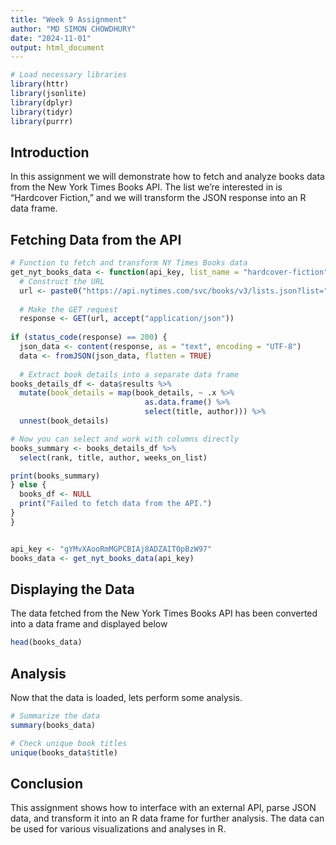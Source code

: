 ---
title: "Week 9 Assignment"
author: "MD SIMON CHOWDHURY"
date: "2024-11-01"
output: html_document
---

```{r setup, include=FALSE}
# Load necessary libraries
library(httr)
library(jsonlite)
library(dplyr)
library(tidyr)
library(purrr)

```

## Introduction
In this assignment we will demonstrate how to fetch and analyze books data from the New York Times Books API. The list we're interested in is "Hardcover Fiction," and we will transform the JSON response into an R data frame.

## Fetching Data from the API

```{r}
# Function to fetch and transform NY Times Books data
get_nyt_books_data <- function(api_key, list_name = "hardcover-fiction") {
  # Construct the URL
  url <- paste0("https://api.nytimes.com/svc/books/v3/lists.json?list=", list_name, "&api-key=", api_key)
  
  # Make the GET request
  response <- GET(url, accept("application/json"))
  
if (status_code(response) == 200) {
  json_data <- content(response, as = "text", encoding = "UTF-8")
  data <- fromJSON(json_data, flatten = TRUE)
  
  # Extract book details into a separate data frame
books_details_df <- data$results %>%
  mutate(book_details = map(book_details, ~ .x %>% 
                              as.data.frame() %>% 
                              select(title, author))) %>%
  unnest(book_details)

# Now you can select and work with columns directly
books_summary <- books_details_df %>%
  select(rank, title, author, weeks_on_list)

print(books_summary)
} else {
  books_df <- NULL
  print("Failed to fetch data from the API.")
}
}


api_key <- "gYMvXAooRmMGPCBIAj8ADZAIT0pBzW97"
books_data <- get_nyt_books_data(api_key)

```

## Displaying the Data
The data fetched from the New York Times Books API has been converted into a data frame and displayed below

```{r}

head(books_data)

```

## Analysis
Now that the data is loaded, lets perform some analysis.

```{r}
# Summarize the data
summary(books_data)

# Check unique book titles
unique(books_data$title)

```

## Conclusion
This assignment shows how to interface with an external API, parse JSON data, and transform it into an R data frame for further analysis. The data can be used for various visualizations and analyses in R.

